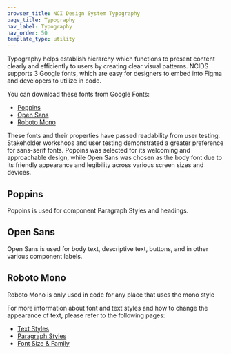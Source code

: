 ```yaml
---
browser_title: NCI Design System Typography
page_title: Typography
nav_label: Typography
nav_order: 50
template_type: utility
---
```


Typography helps establish hierarchy which functions to present content clearly and efficiently to users by creating clear visual patterns. NCIDS supports 3 Google fonts, which are easy for designers to embed into Figma and developers to utilize in code.

You can download these fonts from Google Fonts:

- [Poppins](https://fonts.google.com/specimen/Poppins)
- [Open Sans](https://fonts.google.com/specimen/Open+Sans)
- [Roboto Mono](https://fonts.google.com/specimen/Roboto+Mono)

These fonts and their properties have passed readability from user testing. Stakeholder workshops and user testing demonstrated a greater preference for sans-serif fonts. Poppins was selected for its welcoming and approachable design, while Open Sans was chosen as the body font due to its friendly appearance and legibility across various screen sizes and devices.

## Poppins

Poppins is used for component Paragraph Styles and headings.

## Open Sans

Open Sans is used for body text, descriptive text, buttons, and in other various component labels.

## Roboto Mono

Roboto Mono is only used in code for any place that uses the mono style

For more information about font and text styles and how to change the appearance of text, please refer to the following pages:

- [Text Styles](./typography/text-styles)
- [Paragraph Styles](./typography/paragraph-styles)
- [Font Size & Family](./typography/fonts)
